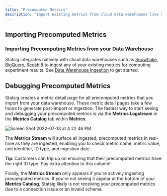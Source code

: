 ```yaml
---
title: "Precomputed Metrics"
description: "Import existing metrics from cloud data warehouses like Snowflake, BigQuery, and Redshift for experiment analysis."
---
```


## Importing Precomputed Metrics

### Importing Precomputing Metrics from your Data Warehouse

Statsig integrates natively with cloud data warehouses such as [Snowflake](/data-warehouse-ingestion/snowflake), [BigQuery](/data-warehouse-ingestion/bigquery), [Redshift](/data-warehouse-ingestion/redshift) to ingest any of your existing metrics for computing experiment results. See [Data Warehouse Ingestion](/data-warehouse-ingestion/introduction) to get started.

## Debugging Precomputed Metrics

Statsig creates a metric detail page for all precomputed metrics that you import from your data warehouse. These metric detail pages take a few hours to generate post-import or ingestion. The fastest way to start seeing and debugging your precomputed metrics is via the **Metrics Logstream** in the **Metrics Catalog** tab within **Metrics**.

<Frame>
  <img src="https://user-images.githubusercontent.com/101903926/178854882-730ef0d5-8eb2-4344-88ab-33111301e712.png" alt="Screen Shot 2022-07-13 at 4 22 46 PM" />
</Frame>

The **Metrics Stream** will surface all ingested, precomputed metrics in real-time as they are ingested, enabling you to check metric name, metric value, unit identifier, ID type, and ingestion date.

<Info>**Tip**: Customers can trip up on ensuring that their precomputed metrics have the right ID type. Pay extra attention to this column!</Info>

Finally, the **Metrics Stream** only appears if you're actively ingesting precomputed metrics. If you're not seeing it appear at the bottom of your **Metrics Catalog**, Statsig likely is not receiving your precomputed metrics due to a connection issue or an invalid schema.
